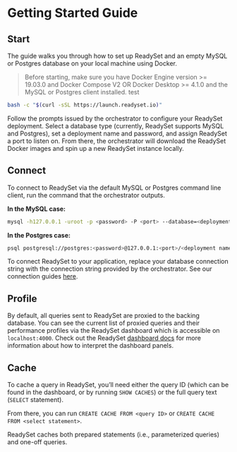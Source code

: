 # Getting Started Guide


## Start

The guide walks you through how to set up ReadySet and an empty MySQL or Postgres database on your local machine using Docker. 

> Before starting, make sure you have Docker Engine version >= 19.03.0​ and Docker Compose V2 OR Docker Desktop >= 4.1.0 and the MySQL or Postgres client installed.
test
```sh
bash -c "$(curl -sSL https://launch.readyset.io)"
```

Follow the prompts issued by the orchestrator to configure your ReadySet deployment.
Select a database type (currently, ReadySet supports MySQL and Postgres), set a deployment name and password, and assign ReadySet a port to listen on.
From there, the orchestrator will download the ReadySet Docker images and spin up a new ReadySet instance locally.

## Connect

To connect to ReadySet via the default MySQL or Postgres command line client, run the command that the orchestrator outputs.

 **In the MySQL case:**

```sh
mysql -h127.0.0.1 -uroot -p <password> -P <port> --database=<deployment name>
```

**In the Postgres case:**
```sh
psql postgresql://postgres:<password>@127.0.0.1:<port>/<deployment name>
```

To connect ReadySet to your application, replace your database connection string with the connection string provided by the orchestrator.
See our connection guides [here](/connecting).

## Profile
By default, all queries sent to ReadySet are proxied to the backing database. You can see the current list of proxied queries and
their performance profiles via the ReadySet dashboard which is accessible on `localhost:4000`.
Check out the ReadySet [dashboard docs](/using/dashboard) for
more information about how to interpret the dashboard panels.


## Cache
To cache a query in ReadySet, you’ll need either the query ID (which can be found in the dashboard, or by running `SHOW CACHES`) or the full query text (`SELECT` statement).

From there, you can run `CREATE CACHE FROM <query ID>` or `CREATE CACHE FROM <select statement>`.

ReadySet caches both prepared statements (i.e., parameterized queries) and one-off queries.
